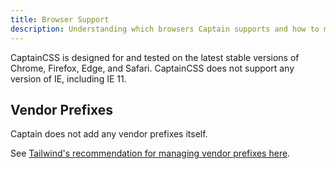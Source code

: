 ```yaml
---
title: Browser Support
description: Understanding which browsers Captain supports and how to manage vendor prefixes.
---
```


CaptainCSS is designed for and tested on the latest stable versions of Chrome, Firefox, Edge, and Safari. CaptainCSS does not support any version of IE, including IE 11.

## Vendor Prefixes

Captain does not add any vendor prefixes itself.

See [Tailwind's recommendation for managing vendor prefixes here](https://tailwindcss.com/docs/browser-support).
